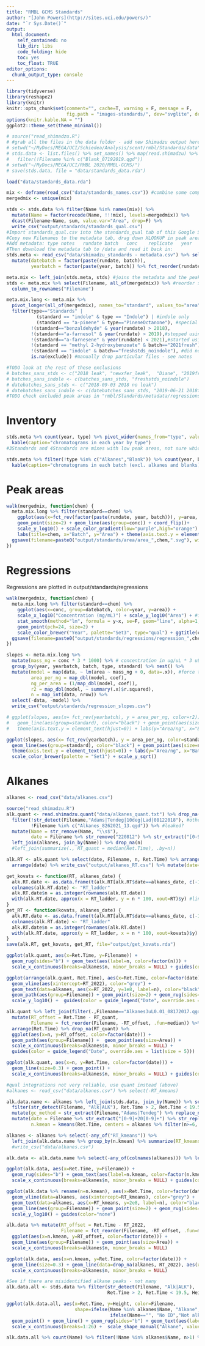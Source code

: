 ```yaml
---
title: "RMBL GCMS Standards"
author: "[John Powers](http://sites.uci.edu/powers/)"
date: "`r Sys.Date()`"
output:
  html_document:
    self_contained: no
    lib_dir: libs
    code_folding: hide
    toc: yes
    toc_float: TRUE
editor_options: 
  chunk_output_type: console
---
```


```r
library(tidyverse)
library(reshape2)
library(knitr)
knitr::opts_chunk$set(comment="", cache=T, warning = F, message = F, 
                      fig.path = "images-standards/", dev="svglite", dev.args=list(fix_text_size=FALSE), fig.height=8, fig.width=8)
options(knitr.kable.NA = "")
ggplot2::theme_set(theme_minimal())
```

```r
# source("read_shimadzu.R")
# #grab all the files in the data folder - add new Shimadzu output here and give it 2 digit prefix number
# setwd("~/MyDocs/MEGA/UCI/Schiedea/Analysis/scent/rmbl/Standards/data")
# stds.data <- list.files() %>% set_names() %>% map(read.shimadzu) %>% bind_rows(.id="batch") %>%
#   filter(!Filename %in% c("Blank_07192019.qgd"))
# setwd("~/MyDocs/MEGA/UCI/RMBL 2020/RMBL-GCMS/")
# save(stds.data, file = "data/standards_data.rda")

load("data/standards_data.rda")

mix <- deframe(read_csv("data/standards_names.csv")) #combine some compound names
mergedmix <- unique(mix)

stds <- stds.data %>% filter(Name %in% names(mix)) %>% 
  mutate(Name = factor(recode(Name, !!!mix), levels=mergedmix)) %>% 
  dcast(Filename~Name, sum, value.var="Area", drop=F) %>% 
  write_csv("output/standards/standards_qual.csv")
#Import standards_qual.csv into the standards_qual tab of this Google Sheet: https://docs.google.com/spreadsheets/d/1BqdNz8hb_CGbX83Rg8Zr42TPwb4z_JN42Qf_Je4Sz4k/edit#gid=2145192042
#Copy new Filenames to the metadata tab, drag down XLOOKUP in peak area columns
#Add metadata: type	notes	rundate	batch	conc	replicate	year
#Then download the metadata tab to /data and read it back in:
stds.meta <- read_csv("data/shimadzu_standards - metadata.csv") %>% select(-all_of(mergedmix)) %>% 
  mutate(datebatch = factor(paste(rundate, batch)),
         yearbatch = factor(paste(year, batch)) %>% fct_reorder(rundate))

meta.mix <- left_join(stds.meta, stds) #joins the metadata and the peak areas
stds <- meta.mix %>% select(Filename, all_of(mergedmix)) %>% #reorder stds to match stds.meta
  column_to_rownames("Filename") 

meta.mix.long <- meta.mix %>% 
  pivot_longer(all_of(mergedmix), names_to="standard", values_to="area") %>% 
  filter(type=="Standards" | 
           (standard == "indole" & type == "Indole") | #indole only
           (standard == "a-pinene" & type=="PineneOctanone"), #special mix with just these two
         !(standard=="benzaldehyde" & year(rundate) > 2018),
         !(standard=="a-farnesol" & year(rundate) > 2019),#stopped using these standards
         !(standard=="a-farnesene" & year(rundate) < 2021),#started using this standard instead
         !(standard == "methyl 2-hydroxybenzoate" & batch=="2021fresh"), #forgot to add standard
         !(standard == "indole" & batch=="freshstds_noindole"), #did not add standard
         is.na(exclude)) #manually drop particular files - see notes

#TODO look at the rest of these exclusions
# batches_sans_stds <- c("2018 leak", "newxfer_leak",  "Diane", "2019fresh","2018old", "Warmup")
# batches_sans_indole <- c(batches_sans_stds, "freshstds_noindole")
# datebatches_sans_stds <- c("2018-09-03 2018 no leak")
# datebatches_sans_indole <- c(datebatches_sans_stds, "2019-06-21 2018fresh", "2017-06-30 2017 good")
#TODO check excluded peak areas in "rmbl/Standards/metadata/regressions_2019_prexfer_filtered.csv"
```

# Inventory

```r
stds.meta %>% count(year, type) %>% pivot_wider(names_from="type", values_from="n") %>% 
  kable(caption="chromatograms in each year by type")
#3Standards and 4Standards are mixes with low peak areas, not sure which standards they contain

stds.meta %>% filter(!type %in% c("Alkanes","Blank")) %>% count(year, batch, rundate) %>% 
  kable(caption="chromatograms in each batch (excl. alkanes and blanks)") 
```

# Peak areas

```r
walk(mergedmix, function(chem) {
  meta.mix.long %>% filter(standard==chem) %>% 
    ggplot(aes(x=fct_rev(factor(paste(rundate, year, batch))), y=area, color=log10(conc)))  + 
    geom_point(size=2) + geom_line(aes(group=conc)) + coord_flip()+
    scale_y_log10() + scale_color_gradient(low="purple",high="orange") +
    labs(title=chem, x="Batch", y="Area") + theme(axis.text.y = element_text(hjust=0)) 
  ggsave(filename=paste0("output/standards/area/area_",chem,".svg"), width=8, height=6)
})
```


# Regressions

Regressions are plotted in output/standards/regressions

```r
walk(mergedmix, function(chem) {
  meta.mix.long %>% filter(standard==chem) %>% 
    ggplot(aes(x=conc, group=datebatch, color=year, y=area)) +
    scale_x_log10("Concentration (mg/mL)") + scale_y_log10("Area") + #ignores zeros
    stat_smooth(method="lm", formula = y~x, se=F, geom="line", alpha=1, size=1) + 
    geom_point(pch=24, size=2) + 
    scale_color_brewer("Year", palette="Set3", type="qual") + ggtitle(chem)
  ggsave(filename=paste0("output/standards/regressions/regression_",chem,".svg"), width=8, height=6)
})
```

```r
slopes <- meta.mix.long %>% 
  mutate(mass_ng = conc * 3 * 1000) %>% # concentration in ug/uL * 3 uL * 1000 ng/ug = mass of standard pipetted in ng
  group_by(year, yearbatch, batch, type, standard) %>% nest() %>% 
  mutate(model = map(data, ~ lm(area ~ mass_ng + 0, data=.x)), #force through zero (no intercept)
         area_per_ng = map_dbl(model, coef),
         ng_per_area = (1/map_dbl(model, coef)),
         r2 = map_dbl(model, ~ summary(.x)$r.squared),
         n = map_int(data, nrow)) %>% 
  select(-data, -model) %>% 
  write_csv("output/standards/regression_slopes.csv")

# ggplot(slopes, aes(x= fct_rev(yearbatch), y = area_per_ng, color=r2)) + facet_wrap(vars(standard), scales="free_x") +
#   geom_line(aes(group=standard), color="black") + geom_point(aes(size=n)) + coord_flip() + 
#   theme(axis.text.y = element_text(hjust=0)) + labs(y="Area/ng", x="Batch")

ggplot(slopes, aes(x= fct_rev(yearbatch), y = area_per_ng, color=standard)) + 
  geom_line(aes(group=standard), color="black") + geom_point(aes(size=n)) + coord_flip() + 
  theme(axis.text.y = element_text(hjust=0)) + labs(y="Area/ng", x="Batch") +
  scale_color_brewer(palette = "Set1") + scale_y_sqrt()
```

# Alkanes

```r
alkanes <- read_csv("data/alkanes.csv")

source("read_shimadzu.R")
alk.quant <- read.shimadzu.quant("data/alkanes_quant.txt") %>% drop_na(Ret.Time) %>% 
  filter(!str_detect(Filename,"Adams|Tendeg|10deg|Lad|08122018"), #other GC methods besides Markes Ipo 1.qgm
         !Filename %in% c("Alkanes_8262021_13.qgd")) %>% #leaked?
  mutate(Name = str_remove(Name, "\\s$"),
         date = Filename %>% str_remove("220812") %>% str_extract("[0-9]+20[0-9]+") %>% str_replace("^([1-9]+)","0\\1") %>% mdy()) %>% 
  left_join(alkanes, join_by(Name)) %>% drop_na(n) 
  #left_join(summarize(., RT_quant = median(Ret.Time), .by=n))

alk.RT <- alk.quant %>% select(date, Filename, n, Ret.Time) %>% arrange(n) %>% pivot_wider(names_from=n, values_from=Ret.Time) %>% 
  arrange(date) %>% write_csv("output/alkanes_RT.csv") %>% mutate(date=as.character(date)) %>% as.data.frame()

get_kovats <- function(RT, alkanes_date) {
  alk.RT.date <- as.data.frame(t(alk.RT[alk.RT$date==alkanes_date, c(-1,-2)]))
  colnames(alk.RT.date) <- "RT_ladder"
  alk.RT.date$n = as.integer(rownames(alk.RT.date))
  with(alk.RT.date, approx(x = RT_ladder, y = n * 100, xout=RT)$y) #linear interpolation
}
get_RT <- function(kovats, alkanes_date) {
  alk.RT.date <- as.data.frame(t(alk.RT[alk.RT$date==alkanes_date, c(-1,-2)]))
  colnames(alk.RT.date) <- "RT_ladder"
  alk.RT.date$n = as.integer(rownames(alk.RT.date))
  with(alk.RT.date, approx(y = RT_ladder, x = n * 100, xout=kovats)$y) #linear interpolation
}
save(alk.RT, get_kovats, get_RT, file="output/get_kovats.rda")

ggplot(alk.quant, aes(x=Ret.Time, y=Filename)) + 
  geom_rug(sides="b") + geom_text(aes(label=n, color=factor(n))) +
  scale_x_continuous(breaks=alkanes$n, minor_breaks = NULL) + guides(color="none")

ggplot(arrange(alk.quant, Ret.Time), aes(x=Ret.Time, color=factor(date), y=Area)) + 
  geom_vline(aes(xintercept=RT_2022), color="grey") + 
  geom_text(data=alkanes, aes(x=RT_2022, y=1e8, label=n), color="black")+
  geom_path(aes(group=Filename)) + geom_point(size=2) + geom_rug(sides="b") +
  scale_y_log10() +  guides(color = guide_legend("Date", override.aes = list(size = 5)))

alk.quant %>% left_join(filter(.,Filename=="Alkanes3uL0.01_08172017.qgd") %>% select(n, RT_quant = Ret.Time)) %>% #missing C6 and C25
  mutate(RT_offset = Ret.Time - RT_quant,
         Filename = fct_reorder(Filename, -RT_offset, .fun=median)) %>% 
  arrange(Ret.Time) %>% drop_na(RT_quant) %>% 
  ggplot(aes(x=n, y=RT_offset, color=factor(date))) + 
  geom_path(aes(group=Filename)) +  geom_point(aes(size=Area)) + 
  scale_x_continuous(breaks=alkanes$n, minor_breaks = NULL) + 
  guides(color = guide_legend("Date", override.aes = list(size = 5)))

ggplot(alk.quant, aes(x=n, y=Ret.Time, color=factor(date))) + 
  geom_line(size=0.3) + geom_point() +
  scale_x_continuous(breaks=alkanes$n, minor_breaks = NULL) + guides(color = guide_legend("Date", override.aes = list(size = 5)))
```

```r
#qual integrations not very reliable, use quant instead (above)
#alkanes <- read_csv("data/alkanes.csv") %>% select(-RT_kmeans)

alk.data.name <- alkanes %>% left_join(stds.data, join_by(Name)) %>% select(-Synonyms) %>% 
  filter(str_detect(Filename, "Alk|ALK"), Ret.Time > 2, Ret.Time < 19.5) %>% #C6-C18
  mutate(gc_method = str_extract(Filename,"Adams|Tendeg") %>% replace_na("Ipo")) %>% filter(gc_method=="Ipo") %>% 
  mutate(date = Filename %>% str_extract("[0-9]+20[0-9]+") %>% str_replace("^([1-9]+)","0\\1") %>% mdy(),
         n.kmean = kmeans(Ret.Time, centers = alkanes %>% filter(n>=6, n<=18) %>% pull(RT_2022))$cluster + 5)

alkanes <- alkanes %>% select(-any_of("RT_kmeans")) %>% 
  left_join(alk.data.name %>% group_by(n.kmean) %>% summarize(RT_kmeans = median(Ret.Time)), join_by(n==n.kmean)) #%>% 
  #write_csv("data/alkanes.csv")

alk.data <- alk.data.name %>% select(-any_of(colnames(alkanes))) %>% left_join(alkanes, join_by(n.kmean==n)) 

ggplot(alk.data, aes(x=Ret.Time, y=Filename)) + 
  geom_rug(sides="b") + geom_text(aes(label=n.kmean, color=factor(n.kmean))) +
  scale_x_continuous(breaks=alkanes$n, minor_breaks = NULL) + guides(color="none")

ggplot(alk.data %>% rename(n=n.kmean), aes(x=Ret.Time, color=factor(date), y=Area)) + 
  geom_vline(data=alkanes, aes(xintercept=RT_kmeans), color="grey") + 
  geom_text(data=alkanes, aes(x=RT_kmeans, y=2e8, label=n), color="black")+
  geom_line(aes(group=Filename)) + geom_point(size=2) + geom_rug(sides="b") +
  scale_y_log10() + guides(color="none")

alk.data %>% mutate(RT_offset = Ret.Time - RT_2022,
                    Filename = fct_reorder(Filename, -RT_offset, .fun=median)) %>% 
  ggplot(aes(x=n.kmean, y=RT_offset, color=factor(date))) +
  geom_line(aes(group=Filename)) + geom_point(aes(size=Area)) + 
  scale_x_continuous(breaks=alkanes$n, minor_breaks = NULL)

ggplot(alk.data, aes(x=n.kmean, y=Ret.Time, color=factor(date))) + 
  geom_line(size=0.3) + geom_line(data=drop_na(alkanes, RT_2022), aes(x=n, y=RT_2022), color="black") + geom_point() +
  scale_x_continuous(breaks=alkanes$n, minor_breaks = NULL) 

#See if there are misidentified alkane peaks - not many
alk.data.all <- stds.data %>% filter(str_detect(Filename, "Alk|ALK"), !str_detect(Filename,"Adams|Tendeg"),
                                     Ret.Time > 2, Ret.Time < 19.5, Height > 8e5)

ggplot(alk.data.all, aes(x=Ret.Time, y=Height, color=Filename,
                         shape=ifelse(Name %in% alkanes$Name, "Alkane",
                                      ifelse(Name=="", "No ID","Not alkane")))) +
  geom_point() + geom_line() + geom_rug(sides="b") + geom_text(aes(label=Name)) +
  scale_x_continuous(breaks=1:26) +  scale_shape_manual("Alkane", values=c(19,4,1)) + scale_y_sqrt()

alk.data.all %>% count(Name) %>% filter(!Name %in% alkanes$Name, n>1) %>% arrange(desc(n))
```

